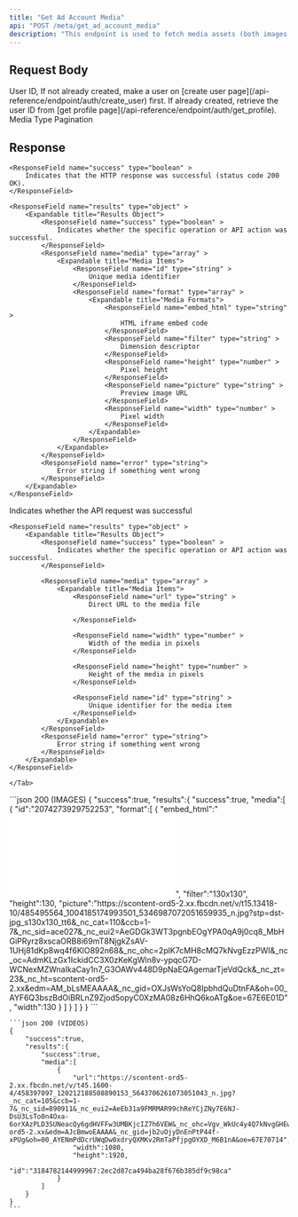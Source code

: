 ```yaml
---
title: "Get Ad Account Media"
api: "POST /meta/get_ad_account_media"
description: "This endpoint is used to fetch media assets (both images and videos) associated with a user's Facebook Ad Account. It provides access to the creative library that can be used in ad campaigns, allowing users to browse and select previously uploaded media for their advertisements."
---
```


## Request Body

<ParamField body="userId" type="string" required>
	User ID, If not already created, make a user on [create user
	page](/api-reference/endpoint/auth/create_user) first. If already created,
	retrieve the user ID from [get profile
	page](/api-reference/endpoint/auth/get_profile).
</ParamField>
<ParamField
	body="type"
	type="string"
	default="IMAGE | VIDEO"
	placeholder="IMAGE | VIDEO"
	required
>
	Media Type
</ParamField>
<ParamField body="pagination" type="string" default="">
	Pagination
</ParamField>

## Response

<Tabs>
  <Tab title="Images Response">
    
    <ResponseField name="success" type="boolean" >
        Indicates that the HTTP response was successful (status code 200 OK).
    </ResponseField>

    <ResponseField name="results" type="object" >
        <Expandable title="Results Object">
            <ResponseField name="success" type="boolean" >
    		    Indicates whether the specific operation or API action was successful.
            </ResponseField>
            <ResponseField name="media" type="array" >
                <Expandable title="Media Items">
                    <ResponseField name="id" type="string" >
                        Unique media identifier
                    </ResponseField>
                    <ResponseField name="format" type="array" >
                        <Expandable title="Media Formats">
                            <ResponseField name="embed_html" type="string" >
                                HTML iframe embed code
                            </ResponseField>
                            <ResponseField name="filter" type="string" >
                                Dimension descriptor
                            </ResponseField>
                            <ResponseField name="height" type="number" >
                                Pixel height
                            </ResponseField>
                            <ResponseField name="picture" type="string" >
                                Preview image URL
                            </ResponseField>
                            <ResponseField name="width" type="number" >
                                Pixel width
                            </ResponseField>
                        </Expandable>
                    </ResponseField>
                </Expandable>
            </ResponseField>
            <ResponseField name="error" type="string">
                Error string if something went wrong
            </ResponseField>
        </Expandable>
    </ResponseField>

  </Tab>

  <Tab title="Videos Response">
    <ResponseField name="success" type="boolean" >
    Indicates whether the API request was successful
    </ResponseField>

    <ResponseField name="results" type="object" >
        <Expandable title="Results Object">
            <ResponseField name="success" type="boolean" >
                Indicates whether the specific operation or API action was successful.
            </ResponseField>

            <ResponseField name="media" type="array" >
                <Expandable title="Media Items">
                    <ResponseField name="url" type="string" >
                        Direct URL to the media file

                    </ResponseField>

                    <ResponseField name="width" type="number" >
                        Width of the media in pixels
                    </ResponseField>

                    <ResponseField name="height" type="number" >
                        Height of the media in pixels
                    </ResponseField>

                    <ResponseField name="id" type="string" >
                        Unique identifier for the media item
                    </ResponseField>
                </Expandable>
            </ResponseField>
            <ResponseField name="error" type="string">
                Error string if something went wrong
            </ResponseField>
        </Expandable>
    </ResponseField>

    </Tab>

</Tabs>

<ResponseExample>
    ```json 200 (IMAGES)
   {
        "success":true,
        "results":{
            "success":true,
            "media":[
                {
                    "id":"2074273929752253",
                    "format":[
                        {
                            "embed_html":"<iframe allow=\"autoplay; clipboard-write; encrypted-media; picture-in-picture; web-share\" allowfullscreen=\"true\" frameborder=\"0\" height=\"130\" scrolling=\"no\" src=\"https://www.facebook.com/plugins/video.php?href=https%3A%2F%2Fwww.facebook.com%2F120206061579950153%2Fvideos%2F2074273929752253%2F%3Fidorvanity%3D120206061579950153&width=130\" style=\"border:none;overflow:hidden\" width=\"130\"></iframe>",
                            "filter":"130x130",
                            "height":130,
                            "picture":"https://scontent-ord5-2.xx.fbcdn.net/v/t15.13418-10/485495564_1004185174993501_5346987072051659935_n.jpg?stp=dst-jpg_s130x130_tt6&_nc_cat=110&ccb=1-7&_nc_sid=ace027&_nc_eui2=AeGDGk3WT3pgnbEOgYPA0qA9j0cq8_MbHGiPRyrz8xscaORB8i69mT8NjgkZsAV-1UHj81dKp8wq4f6KlO892n68&_nc_ohc=2plK7cMH8cMQ7kNvgEzzPWI&_nc_oc=AdmKLzGx1IckidCC3X0zKeKgWln8v-ypqcG7D-WCNexMZWnaIkaCay1n7_G3OAWv448D9pNaEQAgemarTjeVdQck&_nc_zt=23&_nc_ht=scontent-ord5-2.xx&edm=AM_bLsMEAAAA&_nc_gid=OXJsWsYoQ8IpbhdQuDtnFA&oh=00_AYF6Q3bszBdOiBRLnZ9Zjod5opyC0XzMA08z6HhQ6koATg&oe=67E6E01D",
                            "width":130
                        }
                    ]
                }
            ]
        }
    }
    ```

    ```json 200 (VIDEOS)
    {
        "success":true,
        "results":{
            "success":true,
            "media":[
                {
                    "url":"https://scontent-ord5-2.xx.fbcdn.net/v/t45.1600-4/458397097_120212188508890153_5643706261073051043_n.jpg?_nc_cat=105&ccb=1-7&_nc_sid=890911&_nc_eui2=AeEb31a9FMRMAR99chReYCjZNy7E6NJ-DsU3LsTo0n4Oxa-6orXAzPLD3SUNeacQy6gdHVFFw3UMBKjcIZ7h6VEW&_nc_ohc=Vgv_WkUc4y4Q7kNvgGHEwR8&_nc_oc=AdmVeH5LXBRNcMi7xjpQPNh8t7j9lMC6c3iWMNQ5Up77fDG4QFcziAJGv9FztzMyv8cSbVifb_himrkLK5cXB2IZ&_nc_zt=1&_nc_ht=scontent-ord5-2.xx&edm=AJcBmwoEAAAA&_nc_gid=jb2uOjyDnEnPtP44f-xPUg&oh=00_AYENmPdDcrUWqDw0xdryQXMKv2RmTaPfjpgOYXD_M6B1nA&oe=67E70714",
                    "width":1080,
                    "height":1920,
                    "id":"3184782144999967:2ec2d87ca494ba28f676b385df9c98ca"
                }
            ]
        }
    }
    ```

</ResponseExample>
